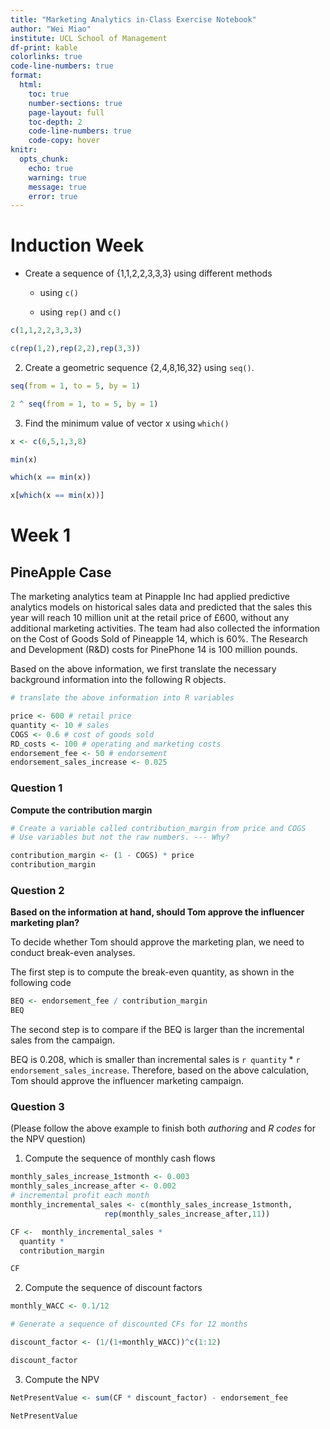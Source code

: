 ```yaml
---
title: "Marketing Analytics in-Class Exercise Notebook"
author: "Wei Miao"
institute: UCL School of Management
df-print: kable
colorlinks: true
code-line-numbers: true
format:
  html: 
    toc: true
    number-sections: true
    page-layout: full
    toc-depth: 2
    code-line-numbers: true
    code-copy: hover
knitr:
  opts_chunk:
    echo: true
    warning: true
    message: true
    error: true
---
```


# Induction Week

-   Create a sequence of {1,1,2,2,3,3,3} using different methods

    -   using `c()`

    -   using `rep()` and `c()`

```r
c(1,1,2,2,3,3,3)

c(rep(1,2),rep(2,2),rep(3,3))

```

2.  Create a geometric sequence {2,4,8,16,32} using `seq()`.

```r

seq(from = 1, to = 5, by = 1)

2 ^ seq(from = 1, to = 5, by = 1)
```

3.  Find the minimum value of vector x using `which()`

```r
x <- c(6,5,1,3,8)

min(x)

which(x == min(x))

x[which(x == min(x))]

```

# Week 1

## PineApple Case

The marketing analytics team at Pinapple Inc had applied predictive analytics models on historical sales data and predicted that the sales this year will reach 10 million unit at the retail price of £600, without any additional marketing activities. The team had also collected the information on the Cost of Goods Sold of Pineapple 14, which is 60%. The Research and Development (R&D) costs for PinePhone 14 is 100 million pounds.

Based on the above information, we first translate the necessary background information into the following R objects.

```r
# translate the above information into R variables

price <- 600 # retail price
quantity <- 10 # sales 
COGS <- 0.6 # cost of goods sold
RD_costs <- 100 # operating and marketing costs
endorsement_fee <- 50 # endorsement
endorsement_sales_increase <- 0.025

```

### Question 1

**Compute the contribution margin**

```r
# Create a variable called contribution_margin from price and COGS
# Use variables but not the raw numbers. --- Why?

contribution_margin <- (1 - COGS) * price
contribution_margin
```

### Question 2

**Based on the information at hand, should Tom approve the influencer marketing plan?**

To decide whether Tom should approve the marketing plan, we need to conduct break-even analyses.

The first step is to compute the break-even quantity, as shown in the following code

```r
BEQ <- endorsement_fee / contribution_margin
BEQ
```

The second step is to compare if the BEQ is larger than the incremental sales from the campaign.

BEQ is 0.208, which is smaller than incremental sales is `r quantity` \* `r endorsement_sales_increase`. Therefore, based on the above calculation, Tom should approve the influencer marketing campaign.

### Question 3

(Please follow the above example to finish both *authoring* and *R codes* for the NPV question)

1.  Compute the sequence of monthly cash flows

```r
monthly_sales_increase_1stmonth <- 0.003
monthly_sales_increase_after <- 0.002
# incremental profit each month
monthly_incremental_sales <- c(monthly_sales_increase_1stmonth,
                     rep(monthly_sales_increase_after,11))

CF <-  monthly_incremental_sales * 
  quantity * 
  contribution_margin 

CF
```

2.  Compute the sequence of discount factors

```r
monthly_WACC <- 0.1/12 

# Generate a sequence of discounted CFs for 12 months

discount_factor <- (1/(1+monthly_WACC))^c(1:12)

discount_factor
```

3.  Compute the NPV

```r

NetPresentValue <- sum(CF * discount_factor) - endorsement_fee

NetPresentValue
```
